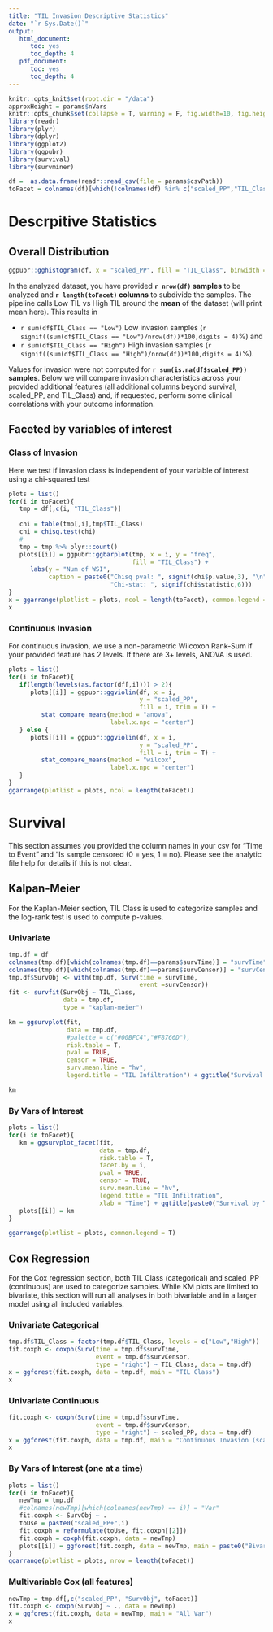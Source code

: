 ```yaml
---
title: "TIL Invasion Descriptive Statistics"
date: "`r Sys.Date()`"
output: 
   html_document:
      toc: yes
      toc_depth: 4
   pdf_document:
      toc: yes
      toc_depth: 4
---
```


```r
knitr::opts_knit$set(root.dir = "/data")
approxHeight = params$nVars
knitr::opts_chunk$set(collapse = T, warning = F, fig.width=10, fig.height=approxHeight, echo = F)
library(readr)
library(plyr)
library(dplyr)
library(ggplot2)
library(ggpubr)
library(survival)
library(survminer)
```

\newpage

```r
df =  as.data.frame(readr::read_csv(file = params$csvPath))
toFacet = colnames(df)[which(!colnames(df) %in% c("scaled_PP","TIL_Class",params$survCensor, params$survTime))]
```

# Descrpitive Statistics

## Overall Distribution

```r
ggpubr::gghistogram(df, x = "scaled_PP", fill = "TIL_Class", binwidth = .1)
```

In the analyzed dataset, you have provided **`r nrow(df)` samples** to be analyzed and **`r length(toFacet)` columns** to subdivide the samples. The pipeline calls Low TIL vs High TIL around the **mean** of the dataset (will print mean here). This results in

* `r sum(df$TIL_Class == "Low")` Low invasion samples (`r signif((sum(df$TIL_Class == "Low")/nrow(df))*100,digits = 4)`%) and
* `r sum(df$TIL_Class == "High")` High invasion samples (`r signif((sum(df$TIL_Class == "High")/nrow(df))*100,digits = 4)`%). 

Values for invasion were not computed for **`r sum(is.na(df$scaled_PP))` samples**. Below we will compare invasion characteristics across your provided additional features (all additional columns beyond survival, scaled_PP, and TIL_Class) and, if requested, perform some clinical correlations with your outcome information. 

\newpage

## Faceted by variables of interest

### Class of Invasion

Here we test if invasion class is independent of your variable of interest using a chi-squared test

```r
plots = list()
for(i in toFacet){
   tmp = df[,c(i, "TIL_Class")]
   
   chi = table(tmp[,i],tmp$TIL_Class)
   chi = chisq.test(chi)
   # 
   tmp = tmp %>% plyr::count()
   plots[[i]] = ggpubr::ggbarplot(tmp, x = i, y = "freq",
                                  fill = "TIL_Class") +
      labs(y = "Num of WSI",
           caption = paste0("Chisq pval: ", signif(chi$p.value,3), "\n",
                            "Chi-stat: ", signif(chi$statistic,6)))
}
x = ggarrange(plotlist = plots, ncol = length(toFacet), common.legend = T)
x
```

### Continuous Invasion

For continuous invasion, we use a non-parametric Wilcoxon Rank-Sum if your provided feature has 2 levels. If there are 3+ levels, ANOVA is used.

```r
plots = list()
for(i in toFacet){
   if(length(levels(as.factor(df[,i]))) > 2){
      plots[[i]] = ggpubr::ggviolin(df, x = i,
                                    y = "scaled_PP",
                                    fill = i, trim = T) +
         stat_compare_means(method = "anova",
                            label.x.npc = "center")
   } else {
      plots[[i]] = ggpubr::ggviolin(df, x = i,
                                    y = "scaled_PP",
                                    fill = i, trim = T) +
         stat_compare_means(method = "wilcox",
                            label.x.npc = "center")
   }
}
ggarrange(plotlist = plots, ncol = length(toFacet))
```

\newpage

# Survival

This section assumes you provided the column names in your csv for "Time to Event" and "Is sample censored (0 = yes, 1 = no). Please see the analytic file help for details if this is not clear.

## Kalpan-Meier

For the Kaplan-Meier section, TIL Class is used to categorize samples and the log-rank test is used to compute p-values.

### Univariate

```r
tmp.df = df
colnames(tmp.df)[which(colnames(tmp.df)==params$survTime)] = "survTime"
colnames(tmp.df)[which(colnames(tmp.df)==params$survCensor)] = "survCensor"
tmp.df$SurvObj <- with(tmp.df, Surv(time = survTime,
                                    event =survCensor))
fit <- survfit(SurvObj ~ TIL_Class,
               data = tmp.df,
               type = "kaplan-meier")

km = ggsurvplot(fit,
                data = tmp.df,
                #palette = c("#00BFC4","#F8766D"),
                risk.table = T,
                pval = TRUE,
                censor = TRUE,
                surv.mean.line = "hv",
                legend.title = "TIL Infiltration") + ggtitle("Survival by TIL Class")

km
```

\newpage

### By Vars of Interest

```r
plots = list()
for(i in toFacet){
   km = ggsurvplot_facet(fit,
                         data = tmp.df,
                         risk.table = T,
                         facet.by = i,
                         pval = TRUE,
                         censor = TRUE,
                         surv.mean.line = "hv",
                         legend.title = "TIL Infiltration",
                         xlab = "Time") + ggtitle(paste0("Survival by TIL Class + ", i))
   plots[[i]] = km
}

ggarrange(plotlist = plots, common.legend = T)
```

\newpage

## Cox Regression

For the Cox regression section, both TIL Class (categorical) and scaled_PP (continuous) are used to categorize samples. While KM plots are limited to bivariate, this section will run all analyses in both bivariable and in a larger model using all included variables.

### Univariate Categorical

```r
tmp.df$TIL_Class = factor(tmp.df$TIL_Class, levels = c("Low","High"))
fit.coxph <- coxph(Surv(time = tmp.df$survTime,
                        event = tmp.df$survCensor,
                        type = "right") ~ TIL_Class, data = tmp.df)
x = ggforest(fit.coxph, data = tmp.df, main = "TIL Class")
x
```

### Univariate Continuous

```r
fit.coxph <- coxph(Surv(time = tmp.df$survTime,
                        event = tmp.df$survCensor,
                        type = "right") ~ scaled_PP, data = tmp.df)
x = ggforest(fit.coxph, data = tmp.df, main = "Continuous Invasion (scaled by SD)")
x
```

### By Vars of Interest (one at a time)

```r
plots = list()
for(i in toFacet){
   newTmp = tmp.df
   #colnames(newTmp)[which(colnames(newTmp) == i)] = "Var"
   fit.coxph <- SurvObj ~ .
   toUse = paste0("scaled_PP+",i)
   fit.coxph = reformulate(toUse, fit.coxph[[2]])
   fit.coxph = coxph(fit.coxph, data = newTmp)
   plots[[i]] = ggforest(fit.coxph, data = newTmp, main = paste0("Bivariate with ", i))
}
ggarrange(plotlist = plots, nrow = length(toFacet))
```

### Multivariable Cox (all features)

```r
newTmp = tmp.df[,c("scaled_PP", "SurvObj", toFacet)]
fit.coxph <- coxph(SurvObj ~ ., data = newTmp)
x = ggforest(fit.coxph, data = newTmp, main = "All Var")
x
```
